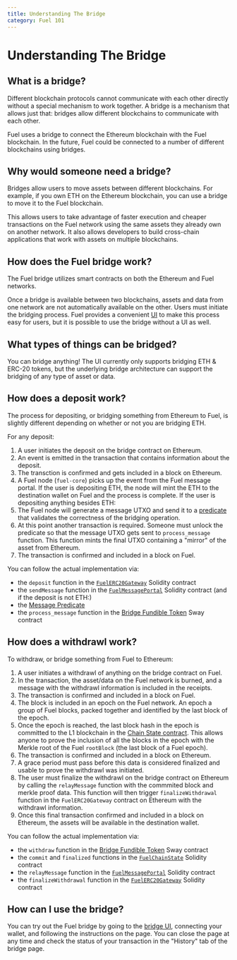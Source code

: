 ```yaml
---
title: Understanding The Bridge
category: Fuel 101
---
```


# Understanding The Bridge

## What is a bridge?

Different blockchain protocols cannot communicate with each other directly without a special mechanism to work together. A bridge is a mechanism that allows just that: bridges allow different blockchains to communicate with each other.

Fuel uses a bridge to connect the Ethereum blockchain with the Fuel blockchain. In the future, Fuel could be connected to a number of different blockchains using bridges.

## Why would someone need a bridge?

Bridges allow users to move assets between different blockchains. For example, if you own ETH on the Ethereum blockchain, you can use a bridge to move it to the Fuel blockchain.

This allows users to take advantage of faster execution and cheaper transactions on the Fuel network using the same assets they already own on another network. It also allows developers to build cross-chain applications that work with assets on multiple blockchains.

## How does the Fuel bridge work?

The Fuel bridge utilizes smart contracts on both the Ethereum and Fuel networks.

Once a bridge is available between two blockchains, assets and data from one network are not automatically available on the other. Users must initiate the bridging process. Fuel provides a convenient [UI](https://app.fuel.network/bridge) to make this process easy for users, but it is possible to use the bridge without a UI as well.

## What types of things can be bridged?

You can bridge anything! The UI currently only supports bridging ETH & ERC-20 tokens, but the underlying bridge architecture can support the bridging of any type of asset or data.

## How does a deposit work?

The process for depositing, or bridging something from Ethereum to Fuel, is slightly different depending on whether or not you are bridging ETH.

For any deposit:

1. A user initiates the deposit on the bridge contract on Ethereum.
2. An event is emitted in the transaction that contains information about the deposit.
3. The transction is confirmed and gets included in a block on Ethereum.
4. A Fuel node (`fuel-core`) picks up the event from the Fuel message portal. If the user is depositing ETH, the node will mint the ETH to the destination wallet on Fuel and the process is complete. If the user is depositing anything besides ETH:
5. The Fuel node will generate a message UTXO and send it to a [predicate](/docs/sway/sway-program-types/predicates/) that validates the correctness of the bridging operation.
6. At this point another transaction is required. Someone must unlock the predicate so that the message UTXO gets sent to `process_message` function. This function mints the final UTXO containing a "mirror" of the asset from Ethereum.
7. The transaction is confirmed and included in a block on Fuel.

You can follow the actual implementation via:

- the `deposit` function in the [`FuelERC20Gateway`](https://github.com/FuelLabs/fuel-bridge/tree/main/packages/solidity-contracts/contracts/messaging/gateway/FuelERC20Gateway.sol) Solidity contract
- the `sendMessage` function in the [`FuelMessagePortal`](https://github.com/FuelLabs/fuel-bridge/tree/main/packages/solidity-contracts/contracts/fuelchain/FuelMessagePortal.sol) Solidity contract
(and if the deposit is not ETH:)
- the [Message Predicate](https://github.com/FuelLabs/fuel-bridge/tree/main/packages/message-predicates)
- the `process_message` function in the [Bridge Fundible Token](https://github.com/FuelLabs/fuel-bridge/tree/main/packages/fungible-token/bridge-fungible-token/src/main.sw) Sway contract

## How does a withdrawl work?

To withdraw, or bridge something from Fuel to Ethereum:

1. A user initiates a withdrawl of anything on the bridge contract on Fuel.
2. In the transaction, the asset/data on the Fuel network is burned, and a message with the withdrawl information is included in the receipts.
3. The transaction is confirmed and included in a block on Fuel.
4. The block is included in an epoch on the Fuel network. An epoch a group of Fuel blocks, packed together and identified by the last block of the epoch.
5. Once the epoch is reached, the last block hash in the epoch is committed to the L1 blockchain in the [Chain State contract](https://github.com/FuelLabs/fuel-bridge/tree/main/packages/solidity-contracts/contracts/fuelchain/FuelChainState.sol). This allows anyone to prove the inclusion of all the blocks in the epoch with the Merkle root of the Fuel `rootBlock` (the last block of a Fuel epoch).
6. The transaction is confirmed and included in a block on Ethereum.
7. A grace period must pass before this data is considered finalized and usable to prove the withdrawl was initiated.
8. The user must finalize the withdrawl on the bridge contract on Ethereum by calling the `relayMessage` function with the commmited block and merkle proof data.
This function will then trigger `finalizeWithdrawal` function in the `FuelERC20Gateway` contract on Ethereum with the withdrawl information.
9. Once this final transaction confirmed and included in a block on Ethereum, the assets will be available in the destination wallet.

You can follow the actual implementation via:

- the `withdraw` function in the [Bridge Fundible Token](https://github.com/FuelLabs/fuel-bridge/tree/main/packages/fungible-token/bridge-fungible-token/src/main.sw) Sway contract
- the `commit` and `finalized` functions in the [`FuelChainState`](../packages/solidity-contracts/contracts/fuelchain/FuelChainState.sol) Solidity contract
- the `relayMessage` function in the [`FuelMessagePortal`](https://github.com/FuelLabs/fuel-bridge/tree/main/packages/solidity-contracts/contracts/fuelchain/FuelMessagePortal.sol) Solidity contract
- the `finalizeWithdrawal` function in the [`FuelERC20Gateway`](https://github.com/FuelLabs/fuel-bridge/tree/main/packages/solidity-contracts/contracts/messaging/gateway/FuelERC20Gateway.sol) Solidity contract

## How can I use the bridge?

You can try out the Fuel bridge by going to the [bridge UI](https://app.fuel.network/bridge), connecting your wallet, and following the instructions on the page.
You can close the page at any time and check the status of your transaction in the "History" tab of the bridge page.
